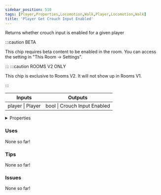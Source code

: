 ```yaml
---
sidebar_position: 510
tags: [Player,Properties,Locomotion,Walk,Player,Locomotion,Walk]
title: 'Player Get Crouch Input Enabled'
---
```


Returns whether crouch input is enabled for a given player

:::caution BETA

This chip requires beta content to be enabled in the room. You can access the setting in "This Room -> Settings".

:::
:::caution ROOMS V2 ONLY

This chip is exclusive to Rooms V2. It will not show up in Rooms V1.

:::


<IChip uuid="974059d8-f0cf-4b33-a467-c3403d56f2a6"/>

<table><thead><tr><th>Inputs</th><th>Outputs</th></tr></thead><tbody><tr><td>player | Player</td><td>bool | Crouch Input Enabled</td></tr></tbody></table>

<details>
  <summary>Properties</summary>
  <div>
    <div>
    <table>
      <tbody>
        <tr>
          <td>Is beta required?</td>
          <td>Yes</td>
        </tr>
        <tr>
          <td>Is chip a trolling risk?</td>
          <td>No</td>
        </tr>
        <tr>
          <td>Is chip a role assignment risk?</td>
          <td>No</td>
        </tr>
        <tr>
          <td>Chip UUID</td>
          <td>974059d8-f0cf-4b33-a467-c3403d56f2a6</td>
        </tr>
        <tr>
          <td>Room availability</td>
          <td>Rooms V2 only</td>
        </tr>
      </tbody>
    </table>
    </div>
  </div>
</details>

### Uses

None so far!

### Tips

None so far!

### Issues

None so far!